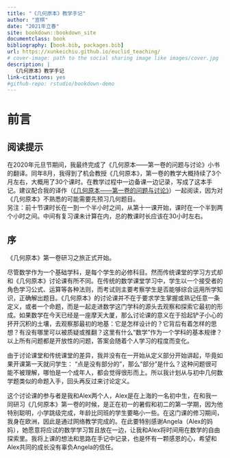 ```yaml
--- 
title: "《几何原本》教学手记"
author: "宣棋"
date: "2021年立春"
site: bookdown::bookdown_site
documentclass: book
bibliography: [book.bib, packages.bib]
url: https://xunkeichiu.github.io/euclid_teaching/
# cover-image: path to the social sharing image like images/cover.jpg
description: |
  《几何原本》教学手记
link-citations: yes
#github-repo: rstudio/bookdown-demo
---
```


# 前言
## 阅读提示 {-}

在2020年元旦节期间，我最终完成了《几何原本——第一卷的问题与讨论》小书的翻译。同年8月，我得到了机会教授《几何原本》，第一卷的教学大概持续了3个月左右，大概用了30个课时。在教学过程中一边备课一边记录，写成了这本手记。建议配合我的译作（[《几何原本——第一卷的问题与讨论》](https://xunkeichiu.github.io/euclid_translation/)）一起阅读，因为对《几何原本》不熟悉的可能需要先预习几何题目。<br>
另注：前十节课时长在一到一个半小时之间，从第十一课开始，课时在一个半到两个小时之间。中间有复习课未计算在内，总的教课时长应该在30小时左右。<br>

## 序 {-}
《几何原本》第一卷研习之旅正式开始。

尽管数学作为一个基础学科，是每个学生的必修科目。然而传统课堂的学习方式却和《几何原本》讨论课有所不同。在传统的数学课堂学习中，学生以一个接受者的角色学习公式、运算等各种法则，而考试则主要考察学生是否能够综合运用所学知识，正确解出题目。《几何原本》的讨论课并不在于要求学生掌握或熟记任意一条定义，或者一个命题，而是一起走进数学这门学科的源头去观察和探索它最初的形成。如果数学在今天已经是一座摩天大厦，那么讨论课的意义在于拾起铲子小心的抔开沉积的土壤，去观察那最初的地基：它是怎样设计的？它背后有着怎样的思想？有没有哪里可以被质疑或推翻？这里有什么“数学”作为一个学科的基本规律？以上所有问题都是开放性的问题，答案会随着个人学习的程度而变化。

由于讨论课堂和传统课堂的差异，我并没有在一开始从定义部分开始讲起，毕竟如果开课第一天就问学生： “点是没有部分的”，那么“部分”是什么？这种问题很可能不被理解，哪怕是一个成年人，都会觉得很形而上。所以我计划从与初中几何数学题类似的命题入手，回头再反过来讨论定义。

这个讨论课的参与者是我和Alex两个人，Alex是在上海的一名初中生，在和我一同研习《几何原本》第一卷的时候，是正在初一的暑假和初二的第一学期，因为他特别聪明，小学跳级完成，年龄比同班的学生要略小一些。在这门课的修习期间，我身在欧洲，因此是通过网络教学完成的。在此要特别感谢Angela（Alex的妈妈），她愿意将应试的数学学习暂且放在一边，让我和Alex将时间用在数学的自由探索里。我将上课的想法和思路在手记中记录，也是怀有一颗感恩的心，希望和Alex共同的成长没有辜负Angela的信任。
